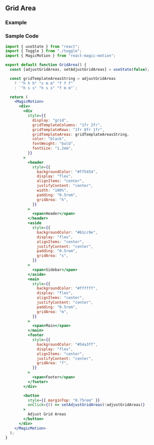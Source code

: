 
## Grid Area

### Example

<GridArea />

### Sample Code

```jsx copy showLineNumbers
import { useState } from "react";
import { Toggle } from "./toggle";
import { MagicMotion } from "react-magic-motion";

export default function GridArea() {
  const [adjustGridAreas, setAdjustGridAreas] = useState(false);

  const gridTemplateAreasString = adjustGridAreas
    ? `"h h h" "s m m" "f f f"`
    : `"h s s" "h s s" "f m m"`;

  return (
    <MagicMotion>
      <div>
        <div
          style={{
            display: "grid",
            gridTemplateColumns: "1fr 2fr",
            gridTemplateRows: "1fr 8fr 1fr",
            gridTemplateAreas: gridTemplateAreasString,
            color: "black",
            fontWeight: "bold",
            fontSize: "1.2em",
          }}
        >
          <header
            style={{
              backgroundColor: "#ff5454",
              display: "flex",
              alignItems: "center",
              justifyContent: "center",
              width: "100%",
              padding: "0.5rem",
              gridArea: "h",
            }}
          >
            <span>Header</span>
          </header>
          <aside
            style={{
              backgroundColor: "#61cc9e",
              display: "flex",
              alignItems: "center",
              justifyContent: "center",
              padding: "0.5rem",
              gridArea: "s",
            }}
          >
            <span>Sidebar</span>
          </aside>
          <main
            style={{
              backgroundColor: "#ffffff",
              display: "flex",
              alignItems: "center",
              justifyContent: "center",
              padding: "0.5rem",
              gridArea: "m",
            }}
          >
            <span>Main</span>
          </main>
          <footer
            style={{
              backgroundColor: "#54a3ff",
              display: "flex",
              alignItems: "center",
              justifyContent: "center",
              gridArea: "f",
            }}
          >
            <span>Footer</span>
          </footer>
        </div>

        <button
          style={{ marginTop: "0.75rem" }}
          onClick={() => setAdjustGridAreas(!adjustGridAreas)}
        >
          Adjust Grid Areas
        </button>
      </div>
    </MagicMotion>
  );
}
```
